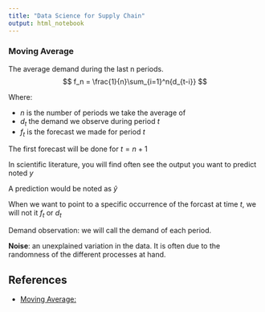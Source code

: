 ```yaml
---
title: "Data Science for Supply Chain"
output: html_notebook
---
```


### Moving Average 
The average demand during the last n periods. 
$$
f_n = \frac{1}{n}\sum_{i=1}^n{d_{t-i}}
$$

Where:

* $n$ is the number of periods we take the average of 
* $d_t$ the demand we observe during period $t$ 
* $f_t$ is the forecast we made for period $t$ 

The first forecast will be done for $t=n+1$ 

In scientific literature, you will find often see the output you want to predict noted $y$

A prediction would be noted as $\hat{y}$

When we want to point to a specific occurrence of the forcast at time $t$, we will not it $f_t$ or $d_t$ 

Demand observation: we will call the demand of each period. 


**Noise**: an unexplained variation in the data. It is often due to the randomness of the different processes at hand. 


## References 
* [Moving Average: ](http://uc-r.github.io/ts_moving_averages)